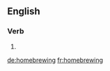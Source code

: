 ==English==

===Verb===
{{head|en|present participle}}

# {{present participle of|homebrew|lang=en|nocat=1}}

[[de:homebrewing]]
[[fr:homebrewing]]